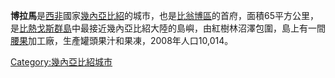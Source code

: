 {{Infobox settlement
<!--See the Table at Infobox Settlement for all fields and descriptions of usage-->
<!-- Basic info  ---------------->
|name          = 博拉馬
|official_name             =Cidade de Bolama
|native_name            = Bolama <!-- for cities whose native name is not in English -->
|nickname               = 
|settlement_type        = <!--For Town or Village (Leave blank for the default City)-->
|motto                  =
<!-- images and maps  ----------->
|image_skyline          = Bolama monument crocea aerea.jpg
|imagesize              = 300px
|image_caption          = 
|image_flag             = 
|flag_size              =
|image_seal             = 
|seal_size              =
|image_shield           = 
|shield_size            =
|image_blank_emblem     = 
|blank_emblem_type      =
|blank_emblem_size      =
|image_map              = 
|mapsize                = 
|map_caption            = 
|image_map1             = 
|mapsize1               = 
|map_caption1           = 
|image_dot_map          =
|dot_mapsize            =
|dot_map_caption        =
|dot_x =  |dot_y =
|pushpin_map            = Guinea-Bissau<!-- the name of a location map as per http://en.wikipedia.org/wiki/Template:Location_map -->
|pushpin_label_position =bottom
|pushpin_mapsize        =320
|pushpin_map_caption    =
<!-- Location ------------------>
|coordinates_region     = GW
|subdivision_type       = 國家
|subdivision_name       = {{flag|Guinea-Bissau}}
|subdivision_type1      = 區
|subdivision_name1      = [[比翁博區|比翁博區]]
|subdivision_type2      = 
|subdivision_name2      = 
|subdivision_type3      = 
|subdivision_name3      = 
|subdivision_type4      = 
|subdivision_name4      =
<!-- Politics ----------------->
|government_footnotes   =
|government_type        =
|leader_title           =
|leader_name            =
|leader_title1          =  <!-- for places with, say, both a mayor and a city manager -->
|leader_name1           =
|leader_title2          =
|leader_name2           =
|leader_title3          =
|leader_name3           =
|leader_title4          =
|leader_name4           =
|established_title      =  <!-- Settled -->
|established_date       = 
|established_title2     =  <!-- Incorporated (town) -->
|established_date2      = 
|established_title3     =  <!-- Incorporated (city) -->
|established_date3      =
<!-- Area    --------------------->
|area_magnitude         = 
|unit_pref                =Imperial <!--Enter: Imperial, if Imperial (metric) is desired-->
|area_footnotes           =
|area_total_km2           = 
|area_land_km2            = <!--See table @ Template:Infobox Settlement for details on automatic unit conversion-->
|area_water_km2           =
|area_total_sq_mi         =
|area_land_sq_mi          =
|area_water_sq_mi         =
|area_water_percent       =
|area_urban_km2           =
|area_urban_sq_mi         =
|area_metro_km2           =
|area_metro_sq_mi         =
|area_blank1_title        =
|area_blank1_km2          =
|area_blank1_sq_mi        =
<!-- Population   ----------------------->
|population_as_of               = 2008
|population_footnotes           =
|population_note                =
|population_total               = 10,014
|population_density_km2         =
|population_density_sq_mi       =
|population_metro               =
|population_density_metro_km2   =
|population_density_metro_sq_mi =
|population_urban               =
|population_density_urban_km2   =
|population_density_urban_sq_mi =
|population_blank1_title        =Ethnicities
|population_blank1              =
|population_blank2_title        =Religions
|population_blank2              =
|population_density_blank1_km2 =   
|population_density_blank1_sq_mi =
<!-- General information  --------------->
|timezone               = 
|utc_offset             = 
|timezone_DST           = 
|utc_offset_DST         = 
|latd=11 |latm=35 |lats= |latNS=N
|longd=15 |longm=28 |longs= |longEW=W
|elevation_footnotes    =  <!--for references: use <ref> </ref> tags-->
|elevation_m            = 
|elevation_ft           =
<!-- Area/postal codes & others -------->
|postal_code_type       =  <!-- enter ZIP code, Postcode, Post code, Postal code... -->
|postal_code            =
|area_code              =
|blank_name             =
|blank_info             =
|blank1_name            =
|blank1_info            =
|website                = 
|footnotes              = 
}} 

'''博拉馬'''是[[西非|西非]]國家[[幾內亞比紹|幾內亞比紹]]的城市，也是[[比翁博區|比翁博區]]的首府，面積65平方公里，是[[比熱戈斯群島|比熱戈斯群島]]中最接近幾內亞比紹大陸的島嶼，由紅樹林沼澤包圍，島上有一間[[腰果|腰果]]加工廠，生產罐頭果汁和果凍，2008年人口10,014。

{{coord|11|35|N|15|28|W|region:GW_type:city|display=title}}

[[Category:幾內亞比紹城市|Category:幾內亞比紹城市]]